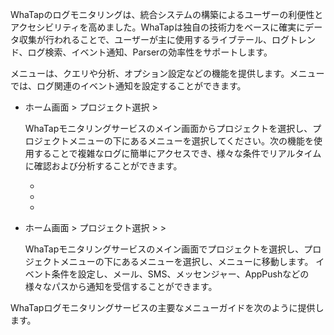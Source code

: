 WhaTapのログモニタリングは、統合システムの構築によるユーザーの利便性とアクセシビリティを高めました。WhaTapは独自の技術力をベースに確実にデータ収集が行われることで、ユーザーが主に使用するライブテール、ログトレンド、ログ検索、イベント通知、Parserの効率性をサポートします。 

<Cmdname sid="side_log" className="uitext" />メニューは、クエリや分析、オプション設定などの機能を提供します。<Cmdname sid="side_eventSetting" className="uitext" />メニューでは、ログ関連のイベント通知を設定することができます。

- ホーム画面 > プロジェクト選択 > <Cmdname sid="side_log" className="uitext" />

  WhaTapモニタリングサービスのメイン画面からプロジェクトを選択し、プロジェクトメニューの下にある<Cmdname sid="side_log" className="uitext" />メニューを選択してください。次の機能を使用することで複雑なログに簡単にアクセスでき、様々な条件でリアルタイムに確認および分析することができます。

  - <Cmdname sid="side_logTail" className="uitext" />
  - <Cmdname sid="side_logExplorer" className="uitext" />
  - <Cmdname sid="side_logSearch" className="uitext" />
- ホーム画面 > プロジェクト選択 > <Cmdname sid="side_event" className="uitext" /> > <Cmdname sid="side_eventSetting" className="uitext" />

  WhaTapモニタリングサービスのメイン画面でプロジェクトを選択し、プロジェクトメニューの下にある<Cmdname sid="side_event" className="uitext" />メニューを選択し、<Cmdname sid="side_eventSetting" className="uitext" />メニューに移動します。 イベント条件を設定し、メール、SMS、メッセンジャー、AppPushなどの様々なパスから通知を受信することができます。

WhaTapログモニタリングサービスの主要なメニューガイドを次のように提供します。


<DocCardList/>
